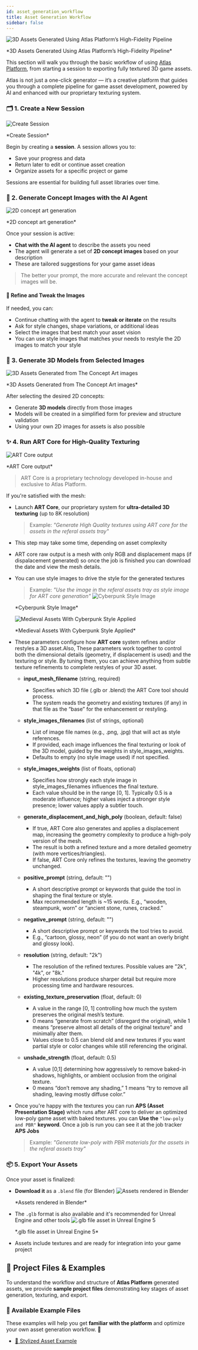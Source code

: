 ```yaml
---
id: asset_generation_workflow
title: Asset Generation Workflow
sidebar: false
---
```


![3D Assets Generated Using Atlas Platform’s High-Fidelity Pipeline](/img/headers/01.jpg)
<p align="left" style={{ fontSize: '0.85rem'}}>
  *3D Assets Generated Using Atlas Platform’s High-Fidelity Pipeline*
</p>

This section will walk you through the basic workflow of using [Atlas Platform](https://your-platform-url.com), from starting a session to exporting fully textured 3D game assets.

Atlas is not just a one-click generator — it’s a creative platform that guides you through a complete pipeline for game asset development, powered by AI and enhanced with our proprietary texturing system.

### 🗂️ 1. Create a New Session
![Create Session](/img/asset_workflow/create_session.jpg)
<p align="left" style={{ fontSize: '0.85rem'}}>
  *Create Session*
</p>

Begin by creating a **session**. A session allows you to:
- Save your progress and data
- Return later to edit or continue asset creation
- Organize assets for a specific project or game

Sessions are essential for building full asset libraries over time.

### 💬 2. Generate Concept Images with the AI Agent
![2D concept art generation](/img/asset_workflow/2d_concept_art.jpg)

<p align="left" style={{ fontSize: '0.85rem'}}>
  *2D concept art generation*
</p>


Once your session is active:
- **Chat with the AI agent** to describe the assets you need
- The agent will generate a set of **2D concept images** based on your description
- These are tailored suggestions for your game asset ideas

> The better your prompt, the more accurate and relevant the concept images will be.

#### 🎨 Refine and Tweak the Images

If needed, you can:
- Continue chatting with the agent to **tweak or iterate** on the results
- Ask for style changes, shape variations, or additional ideas
- Select the images that best match your asset vision
- You can use style images that matches your needs to restyle the 2D images to match your style

### 🧱 3. Generate 3D Models from Selected Images
![3D Assets Generated from The Concept Art images](/img/asset_workflow/img_to_3d.jpg)

<p align="left" style={{ fontSize: '0.85rem'}}>
  *3D Assets Generated from The Concept Art images*
</p>

After selecting the desired 2D concepts:
- Generate **3D models** directly from those images
- Models will be created in a simplified form for preview and structure validation
- Using your own 2D images for assets is also possible 

### ✨ 4. Run ART Core for High-Quality Texturing
![ART Core output](/img/asset_workflow/art_core_output.jpg)

<p align="left" style={{ fontSize: '0.85rem'}}>
  *ART Core output*
</p>

> ART Core is a proprietary technology developed in-house and exclusive to Atlas Platform.

If you're satisfied with the mesh:
- Launch **ART Core**, our proprietary system for **ultra-detailed 3D texturing** (up to 8K resolution)
    > Example: *"Generate High Quality textures using ART core for the assets in the referal assets tray"*
- This step may take some time, depending on asset complexity
- ART core raw output is a mesh with only RGB and displacement maps (if dispalacement generated) so once the job is finished you can download the date and view the mesh details.
- You can use style images to drive the style for the generated textures
    > Example: *"Use the image in the referal assets tray as style image for ART core generation"*
    ![Cyberpunk Style Image](/img/asset_workflow/cyberpunk_style.jpg)
    <p align="left" style={{ fontSize: '0.85rem'}}>
      *Cyberpunk Style Image*
    </p>

    ![Medieval Assets With Cyberpunk Style Applied](/img/asset_workflow/2d_concept_art_cyberpunk_style.jpg)
    <p align="left" style={{ fontSize: '0.85rem'}}>
      *Medieval Assets With Cyberpunk Style Applied*
    </p>
- These parameters configure how **ART core** system refines and/or restyles a 3D asset.Also, These parameters work together to control both the dimensional details (geometry, if displacement is used) and the texturing or style. By tuning them, you can achieve anything from subtle texture refinements to complete restyles of your 3D asset.

    - **input_mesh_filename** (string, required) 
      - Specifies which 3D file (.glb or .blend) the ART Core tool should process.
      - The system reads the geometry and existing textures (if any) in that file as the “base” for the enhancement or restyling.

    - **style_images_filenames** (list of strings, optional)
      - List of image file names (e.g., .png, .jpg) that will act as style references.
      - If provided, each image influences the final texturing or look of the 3D model, guided by the weights in style_images_weights.
      - Defaults to empty (no style image used) if not specified.

    - **style_images_weights** (list of floats, optional)
      - Specifies how strongly each style image in style_images_filenames influences the final texture.
      - Each value should be in the range [0, 1]. Typically 0.5 is a moderate influence; higher values inject a stronger style presence; lower values apply a subtler touch.

    - **generate_displacement_and_high_poly** (boolean, default: false)
      - If true, ART Core also generates and applies a displacement map, increasing the geometry complexity to produce a high-poly version of the mesh.
      - The result is both a refined texture and a more detailed geometry (with more vertices/triangles).
      - If false, ART Core only refines the textures, leaving the geometry unchanged.

    - **positive_prompt** (string, default: "")
      - A short descriptive prompt or keywords that guide the tool in shaping the final texture or style.
      - Max recommended length is ~15 words. E.g., “wooden, steampunk, worn” or “ancient stone, runes, cracked.”

    - **negative_prompt** (string, default: "")
      - A short descriptive prompt or keywords the tool tries to avoid.
      - E.g., “cartoon, glossy, neon” (if you do not want an overly bright and glossy look).

    - **resolution** (string, default: "2k")
      - The resolution of the refined textures. Possible values are "2k", "4k", or "8k."
      - Higher resolutions produce sharper detail but require more processing time and hardware resources.

    - **existing_texture_preservation** (float, default: 0)
      - A value in the range [0, 1] controlling how much the system preserves the original mesh’s texture.
      - 0 means “generate from scratch” (disregard the original), while 1 means “preserve almost all details of the original texture” and minimally alter them.
      - Values close to 0.5 can blend old and new textures if you want partial style or color changes while still referencing the original.

    - **unshade_strength** (float, default: 0.5)
      - A value [0,1] determining how aggressively to remove baked-in shadows, highlights, or ambient occlusion from the original texture.
      - 0 means “don’t remove any shading,” 1 means “try to remove all shading, leaving mostly diffuse color.”

- Once you're happy with the textures you can run **APS (Asset Presentation Stage)** which runs after ART core to deliver an optimized low-poly game asset with baked textures. you can **Use the** `"low-poly and PBR"` **keyword**. Once a job is run you can see it at the job tracker **APS Jobs**
    > Example: *"Generate low-poly with PBR materials for the assets in the referal assets tray"*

### 📦 5. Export Your Assets

Once your asset is finalized:
- **Download it** as a `.blend` file (for Blender)
![Assets rendered in Blender](/img/asset_workflow/art_core_output.jpg)

  <p align="left" style={{ fontSize: '0.85rem'}}>
    *Assets rendered in Blender*
  </p>

- The `.glb` format is also available and it's recommended for Unreal Engine and other tools
![.glb file asset in Unreal Engine 5](/img/asset_workflow/export_unrealengine.jpg)

  <p align="left" style={{ fontSize: '0.85rem'}}>
    *.glb file asset in Unreal Engine 5*
  </p>

- Assets include textures and are ready for integration into your game project

## 📂 Project Files & Examples  

To understand the workflow and structure of **Atlas Platform** generated assets, we provide **sample project files** demonstrating key stages of asset generation, texturing, and export.  

### 🔹 Available Example Files  

These examples will help you get **familiar with the platform** and optimize your own asset generation workflow. 🚀  

- <a href="/example_files/PrinceOfPersia.json" download>📁 Stylized Asset Example</a>  

